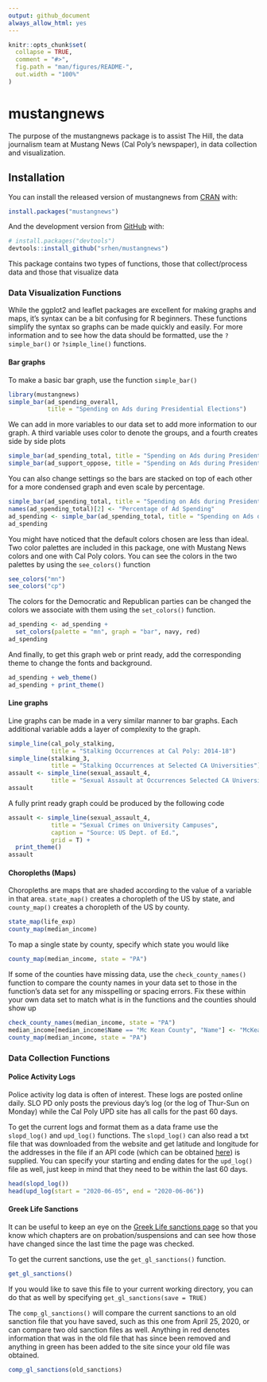 ```yaml
---
output: github_document
always_allow_html: yes
---
```


<!-- README.md is generated from README.Rmd. Please edit that file -->

```r
knitr::opts_chunk$set(
  collapse = TRUE,
  comment = "#>",
  fig.path = "man/figures/README-",
  out.width = "100%"
)
```
# mustangnews

<!-- badges: start -->
<!-- badges: end -->

The purpose of the mustangnews package is to assist The Hill,
the data journalism team at Mustang News (Cal Poly’s newspaper), in data
collection and visualization.

## Installation

You can install the released version of mustangnews from [CRAN](https://CRAN.R-project.org) with:

``` r
install.packages("mustangnews")
```

And the development version from [GitHub](https://github.com/) with:

``` r
# install.packages("devtools")
devtools::install_github("srhen/mustangnews")
```

This package contains two types of functions, those that collect/process data and those that visualize data

### Data Visualization Functions

While the ggplot2 and leaflet packages are excellent for making graphs and maps, it's syntax can be a bit confusing for R beginners. These functions simplify the syntax so graphs can be made quickly and easily. For more information and to see how the data should be formatted, use the `?simple_bar()` or `?simple_line()` functions.

#### Bar graphs

To make a basic bar graph, use the function `simple_bar()`
```r
library(mustangnews)
simple_bar(ad_spending_overall,
           title = "Spending on Ads during Presidential Elections")
```

We can add in more variables to our data set to add more information to our graph. A third variable uses color to denote the groups, and a fourth creates side by side plots

```r
simple_bar(ad_spending_total, title = "Spending on Ads during Presidential Elections")
simple_bar(ad_support_oppose, title = "Spending on Ads during Presidential Elections")
```

You can also change settings so the bars are stacked on top of each other for a more condensed graph and even scale by percentage.

```r
simple_bar(ad_spending_total, title = "Spending on Ads during Presidential Elections", stacked = TRUE)
names(ad_spending_total)[2] <- "Percentage of Ad Spending"
ad_spending <- simple_bar(ad_spending_total, title = "Spending on Ads during Presidential Elections", percent = TRUE)
ad_spending
```

You might have noticed that the default colors chosen are less than ideal. Two color palettes are included in this package, one with Mustang News colors and one with Cal Poly colors. You can see the colors in the two palettes by using the `see_colors()` function

```r
see_colors("mn")
see_colors("cp")
```

The colors for the Democratic and Republican parties can be changed the colors we associate with them using the `set_colors()` function.

```r
ad_spending <- ad_spending +
  set_colors(palette = "mn", graph = "bar", navy, red)
ad_spending
```

And finally, to get this graph web or print ready, add the corresponding theme to change the fonts and background.

```r
ad_spending + web_theme()
ad_spending + print_theme()
```

#### Line graphs

Line graphs can be made in a very similar manner to bar graphs. Each additional variable adds a layer of complexity to the graph.

```r
simple_line(cal_poly_stalking,
            title = "Stalking Occurrences at Cal Poly: 2014-18")
simple_line(stalking_3,
            title = "Stalking Occurrences at Selected CA Universities")
assault <- simple_line(sexual_assault_4,
            title = "Sexual Assault at Occurrences Selected CA Universities")
assault
```

A fully print ready graph could be produced by the following code

```r
assault <- simple_line(sexual_assault_4,
            title = "Sexual Crimes on University Campuses",
            caption = "Source: US Dept. of Ed.",
            grid = T) +
  print_theme()
assault
```

#### Choropleths (Maps)

Choropleths are maps that are shaded according to the value of a variable in that area. `state_map()` creates a choropleth of the US by state, and `county_map()` creates a choropleth of the US by county.

```r
state_map(life_exp)
county_map(median_income)
```

To map a single state by county, specify which state you would like
```r
county_map(median_income, state = "PA")
```

If some of the counties have missing data, use the `check_county_names()` function to compare the county names in your data set to those in the function's data set for any misspelling or spacing errors. Fix these within your own data set to match what is in the functions and the counties should show up

```r
check_county_names(median_income, state = "PA")
median_income[median_income$Name == "Mc Kean County", "Name"] <- "McKean County"
county_map(median_income, state = "PA")
```


### Data Collection Functions

#### Police Activity Logs

Police activity log data is often of interest. These logs are posted online daily. SLO PD only posts the previous day's log (or the log of Thur-Sun on Monday) while the Cal Poly UPD site has all calls for the past 60 days.

To get the current logs and format them as a data frame use the `slopd_log()` and `upd_log()` functions. The `slopd_log()` can also read a txt file that was downloaded from the website and get latitude and longitude for the addresses in the file if an API code (which can be obtained [here](https://developers.google.com/maps/documentation/javascript/get-api-key)) is supplied. You can specify your starting and ending dates for the `upd_log()` file as well, just keep in mind that they need to be within the last 60 days.

```r
head(slopd_log())
head(upd_log(start = "2020-06-05", end = "2020-06-06"))
```

#### Greek Life Sanctions 

It can be useful to keep an eye on the [Greek Life sanctions page](https://greeklife.calpoly.edu/chapter-sanction-information) so that you know which chapters are on probation/suspensions and can see how those have changed since the last time the page was checked. 

To get the current sanctions, use the `get_gl_sanctions()` function. 

```r
get_gl_sanctions()
```

If you would like to save this file to your current working directory, you can do that as well by specifying `get_gl_sanctions(save = TRUE)`

The `comp_gl_sanctions()` will compare the current sanctions to an old sanction file that you have saved, such as this one from April 25, 2020, or can compare two old sanction files as well. Anything in red denotes information that was in the old file that has since been removed and anything in green has been added to the site since your old file was obtained. 

```r
comp_gl_sanctions(old_sanctions)
```



